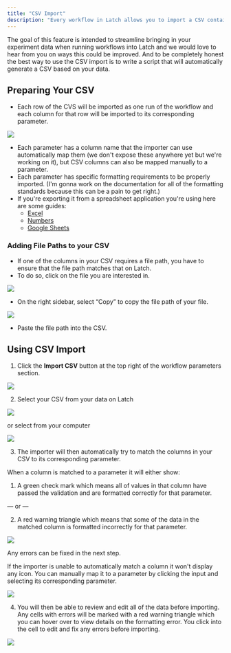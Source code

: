 ```yaml
---
title: "CSV Import"
description: "Every workflow in Latch allows you to import a CSV containing values for its parameters. This is another way to import data when doing bulk runs of a workflow."
---
```


<Info>
  The goal of this feature is intended to streamline bringing in your experiment
  data when running workflows into Latch and we would love to hear from you on
  ways this could be improved. And to be completely honest the best way to use
  the CSV import is to write a script that will automatically generate a CSV
  based on your data.
</Info>

## Preparing Your CSV

- Each row of the CVS will be imported as one run of the workflow and each column for that row will be imported to its corresponding parameter.

![](/images/frame5.png)

- Each parameter has a column name that the importer can use automatically map them (we don't expose these anywhere yet but we're working on it), but CSV columns can also be mapped manually to a parameter.
- Each parameter has specific formatting requirements to be properly imported. (I'm gonna work on the documentation for all of the formatting standards because this can be a pain to get right.)
- If you're exporting it from a spreadsheet application you're using here are some guides:
  - [Excel](https://support.microsoft.com/en-us/office/import-or-export-text-txt-or-csv-files-5250ac4c-663c-47ce-937b-339e391393ba)
  - [Numbers](https://support.apple.com/guide/numbers/export-to-excel-or-another-file-format-tan3b922d4ad/mac)
  - [Google Sheets](https://support.airtable.com/hc/en-us/articles/203423579-How-to-export-a-spreadsheet-from-another-source)

### Adding File Paths to your CSV

- If one of the columns in your CSV requires a file path, you have to ensure that the file path matches that on Latch.
- To do so, click on the file you are interested in.

![](/images/file-paths.png)

- On the right sidebar, select “Copy” to copy the file path of your file. 

![](/images/share.png)

- Paste the file path into the CSV. 

## Using CSV Import

1. Click the **Import CSV** button at the top right of the workflow parameters section.

![](/images/import-csv.png)

2. Select your CSV from your data on Latch

![](/images/select-csv.png)

or select from your computer

![](/images/your-computer.png)

3. The importer will then automatically try to match the columns in your CSV to its corresponding parameter. 

  When a column is matched to a parameter it will either show: 

  1. A green check mark which means all of values in that column have passed the validation and are formatted correctly for that parameter. 

  — or —

  2.  A red warning triangle which means that some of the data in the matched column is formatted incorrectly for that parameter.  

  ![](/images/red-warning.png)

  Any errors can be fixed in the next step.

  If the importer is unable to automatically match a column it won't display any icon. You can manually map it to a parameter by clicking the input and selecting its corresponding parameter. 

  ![](/images/importer.gif)
  
4. You will then be able to review and edit all of the data before importing. Any cells with errors will be marked with a red warning triangle which you can hover over to view details on the formatting error. You click into the cell to edit and fix any errors before importing. 

![](/images/cells.gif)